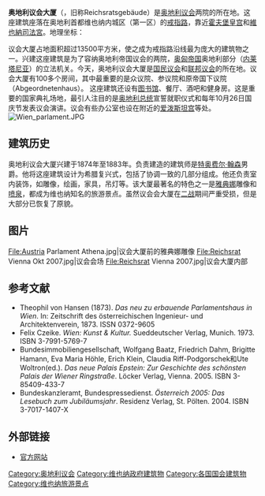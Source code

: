 '''奥地利议会大厦'''（{{lang-de|Parlament或Hohes Haus}}，旧称Reichsratsgebäude）是[[奥地利议会|奥地利议会]]两院的所在地。这座建筑座落在奥地利首都维也纳内城区（第一区）的[[戒指路|戒指路]]，靠近[[霍夫堡皇宫|霍夫堡皇宫]]和[[維也納司法宮|維也納司法宮]]。地理坐标：{{Coord|48|12|29|N|16|21|29|E|}}

议会大厦占地面积超过13500平方米，使之成为戒指路沿线最为庞大的建筑物之一。兴建这座建筑是为了容纳奥地利帝国议会的两院，[[奥匈帝国|奥匈帝国]]奥地利部分（[[内莱塔尼亚|内莱塔尼亚]]）的立法机关。今天，奥地利议会大厦是[[国民议会_(奥地利)|国民议会]]和[[联邦议会_(奥地利)|联邦议会]]的所在地。议会大厦有100多个房间，其中最重要的是众议院、参议院和原帝国下议院（Abgeordnetenhaus）。 这座建筑还设有[[图书馆|图书馆]]、餐厅、酒吧和健身房。这是重要的国家典礼场地，最引人注目的是[[奥地利总统|奥地利总统]]宣誓就职仪式和每年10月26日国庆节发表议会演讲。议会有些办公室也设在附近的[[爱泼斯坦宫|爱泼斯坦宫]]等处。
[[Image:Wien_parlament.JPG|center]]

== 建筑历史 ==

奥地利议会大厦兴建于1874年至1883年。负责建造的建筑师是[[特奥费尔·翰森|特奥费尔·翰森]]男爵。他将这座建筑设计为希腊复兴式，包括了协调一致的几部分组成。他还负责室内装饰，如雕像，绘画，家具，吊灯等。该大厦最著名的特色之一是[[雅典娜|雅典娜]]雕像和[[喷泉|喷泉]]，都成为维也纳知名的旅游景点。虽然议会会大厦在[[二战|二战]]期间严重受损，但是大部分已恢复了原貌。

== 图片 ==

<gallery>
File:Austria Parlament Athena.jpg|议会大厦前的雅典娜雕像
File:Reichsrat Vienna Okt 2007.jpg|议会会场
File:Reichsrat Vienna 2007.jpg|议会大厦内部
</gallery>

== 参考文献 ==
* Theophil von Hansen (1873). ''Das neu zu erbauende Parlamentshaus in Wien''. In: Zeitschrift des österreichischen Ingenieur- und Architektenverein, 1873. ISSN 0372-9605
* Felix Czeike. ''Wien: Kunst & Kultur.'' Sueddeutscher Verlag, Munich. 1973. ISBN 3-7991-5769-7
* Bundesimmobiliengesellschaft, Wolfgang Baatz, Friedrich Dahm, Brigitte Hamann, Eva Maria Höhle, Erich Klein, Claudia Riff-Podgorschek和Ute Woltron(ed.). ''Das neue Palais Epstein: Zur Geschichte des schönsten Palais der Wiener Ringstraße''. Löcker Verlag, Vienna. 2005. ISBN 3-85409-433-7
* Bundeskanzleramt, Bundespressedienst. ''Österreich 2005: Das Lesebuch zum Jubiläumsjahr''. Residenz Verlag, St. Pölten. 2004. ISBN 3-7017-1407-X

== 外部链接 ==
{{Commons|Austrian Parliament Building}}
* [http://www.parlinkom.gv.at/ 官方网站] {{Wayback|url=http://www.parlinkom.gv.at/ |date=20111213124829 }}

{{DEFAULTSORT:A}}
[[Category:奥地利议会|Category:奥地利议会]]
[[Category:维也纳政府建筑物|Category:维也纳政府建筑物]]
[[Category:各国国会建筑物|Category:各国国会建筑物]]
[[Category:维也纳旅游景点|Category:维也纳旅游景点]]